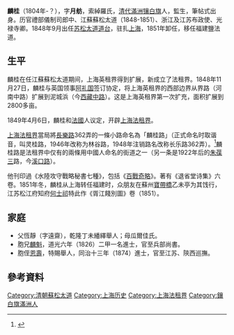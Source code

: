 '''麟桂'''（1804年-？），字'''月舫'''，索綽羅氏，[[清代|清代]][[滿洲|滿洲]][[镶白旗|镶白旗]]人，監生，筆帖式出身。历官禮部儀制司郎中、江蘇蘇松太道（1848-1851）、浙江及江苏布政使、光禄寺卿。1848年9月出任[[上海道台列表|苏松太道道台]]，驻扎[[上海|上海]]，1851年卸任，移任福建鹽法道。

==生平==
麟桂在任江蘇蘇松太道期间，上海英租界得到扩展，新成立了法租界。1848年11月27日，麟桂与英国领事[[阿礼国|阿礼国]]签订协定，将上海英租界的西部边界从界路（河南中路）扩展到泥城浜（今[[西藏中路|西藏中路]]）。这是上海英租界第一次扩充，面积扩展到2800多亩。

1849年4月6日，麟桂和[[法國|法國]]人议定，开辟[[上海法租界|上海法租界]]。

[[上海法租界|上海法租界]]當局將[[長樂路|長樂路]]362弄的一條小路命名為「麟桂路」（正式命名时取谐音，叫灵桂路，1946年改称为林谷路，1948年注销路名改称长乐路362弄）。<ref>{{cite web |url=http://www.historymuseum.sh.cn/fuwu/h19.html |title=存档副本 |accessdate=2005-12-26 |deadurl=yes |archiveurl=https://web.archive.org/web/20050420102541/http://www.historymuseum.sh.cn/fuwu/h19.html |archivedate=2005-04-20 }}</ref>麟桂路是法租界中仅有的兩條用中國人命名的街道之一（另一条是1922年后的[[朱葆三|朱葆三]]路，今[[溪口路|溪口路]]）。

他刊印過《水陸攻守戰略秘書七種》，包括《[[百戰奇略|百戰奇略]]》。著有《退省堂诗集》六卷。1851年冬，麟桂从上海转任福建时，众朋友在蘇州[[寶帶橋|寶帶橋]]乙未亭为其饯行，江苏松江府知府[[何士祁|何士祁]]特此作《胥江餞別圖》卷（1851）。

==家庭==
*父恆靜（字遠齋），乾隆丁未繙繹舉人；母瓜爾佳氏。
*胞兄[[麟魁|麟魁]]，道光六年（1826）二甲一名進士，官至兵部尚書。
*胞侄[[恩壽|恩壽]]，特賜舉人，同治十三年（1874）進士，官至江苏、陝西巡撫。

==參考資料==
<div class="references-small">
<references />
</div>

{{DEFAULTSORT:Lin}}
[[Category:清朝蘇松太道|Category:清朝蘇松太道]]
[[Category:上海历史|Category:上海历史]]
[[Category:上海法租界|Category:上海法租界]]
[[Category:鑲白旗滿洲人|Category:鑲白旗滿洲人]]